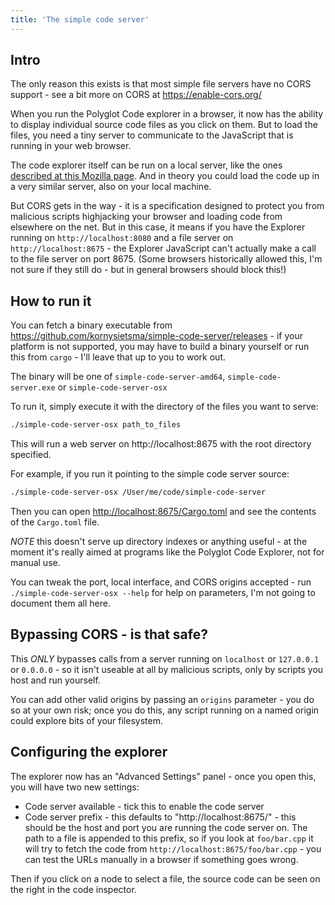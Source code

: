 ```yaml
---
title: 'The simple code server'
---
```


## Intro

The only reason this exists is that most simple file servers have no CORS support - see a bit more on CORS at <https://enable-cors.org/>

When you run the Polyglot Code explorer in a browser, it now has the ability to display individual source code files as you click on them.  But to load the files, you need a tiny server to communicate to the JavaScript that is running in your web browser.

The code explorer itself can be run on a local server, like the ones [described at this Mozilla page](https://developer.mozilla.org/en-US/docs/Learn/Common_questions/set_up_a_local_testing_server).  And in theory you could load the code up in a very similar server, also on your local machine.

But CORS gets in the way - it is a specification designed to protect you from malicious scripts highjacking your browser and loading code from elsewhere on the net.  But in this case, it means if you have the Explorer running on `http://localhost:8080` and a file server on `http://localhost:8675` - the Explorer JavaScript can't actually make a call to the file server on port 8675.  (Some browsers historically allowed this, I'm not sure if they still do - but in general browsers should block this!)

## How to run it

You can fetch a binary executable from <https://github.com/kornysietsma/simple-code-server/releases> - if your platform is not supported, you may have to build a binary yourself or run this from `cargo` - I'll leave that up to you to work out.

The binary will be one of `simple-code-server-amd64`, `simple-code-server.exe` or `simple-code-server-osx` 

To run it, simply execute it with the directory of the files you want to serve:

~~~bash
./simple-code-server-osx path_to_files
~~~

This will run a web server on http://localhost:8675 with the root directory specified.

For example, if you run it pointing to the simple code server source:

~~~bash
./simple-code-server-osx /User/me/code/simple-code-server
~~~

Then you can open <http://localhost:8675/Cargo.toml> and see the contents of the `Cargo.toml` file.

*NOTE* this doesn't serve up directory indexes or anything useful - at the moment it's really aimed at programs like the Polyglot Code Explorer, not for manual use.

You can tweak the port, local interface, and CORS origins accepted - run `./simple-code-server-osx --help` for help on parameters, I'm not going to document them all here.

## Bypassing CORS - is that safe?

This *ONLY* bypasses calls from a server running on `localhost` or `127.0.0.1` or `0.0.0.0` - so it isn't useable at all by malicious scripts, only by scripts you host and run yourself.

You can add other valid origins by passing an `origins` parameter - you do so at your own risk; once you do this, any script running on a named origin could explore bits of your filesystem.

## Configuring the explorer

The explorer now has an "Advanced Settings" panel - once you open this, you will have two new settings:
- Code server available - tick this to enable the code server
- Code server prefix - this defaults to "http://localhost:8675/" - this should be the host and port you are running the code server on.  The path to a file is appended to this prefix, so if you look at `foo/bar.cpp` it will try to fetch the code from `http://localhost:8675/foo/bar.cpp` - you can test the URLs manually in a browser if something goes wrong.

Then if you click on a node to select a file, the source code can be seen on the right in the code inspector.
